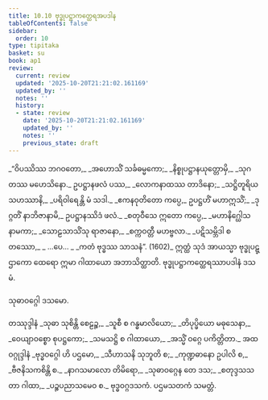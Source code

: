 ```yaml
---
title: 10.10 ဗုဒ္ဓုပဋ္ဌာကတ္ထေရအပဒါန
tableOfContents: false
sidebar:
  order: 10
type: tipitaka
basket: su
book: ap1
review:
  current: review
  updated: '2025-10-20T21:21:02.161169'
  updated_by: ''
  notes: ''
  history:
  - state: review
    date: '2025-10-20T21:21:02.161169'
    updated_by: ''
    notes: ''
    previous_state: draft
---
```



<DynamicBreadcrumb />


<ReviewStatus review={frontmatter.review} showDetails={true} />

<HypothesisAnnotation frontmatter={frontmatter} />

<Division number="56" book="ap1" e="ch" v="20" p="152">

<Paragraph number="1838" type="verses" book="ap1">
_“ဝိပဿိဿ ဘဂဝတော,_  
_အဟောသိံ သင်္ခဓမ္မကော;_  
_နိစ္စုပဋ္ဌာနယုတ္တောမှိ,_  
_သုဂတဿ မဟေသိနော._  

</Paragraph>

</Division>
<Division number="57" book="ap1" e="ch" v="20" p="153">

<Paragraph number="1839" type="verses" book="ap1">
ဥပဋ္ဌာနဖလံ ပဿ,_  
_လောကနာထဿ တာဒိနော;_  
_သဋ္ဌိတူရိယသဟဿာနိ,_  
_ပရိဝါရေန္တိ မံ သဒါ._  

</Paragraph>

</Division>
<Division number="58" book="ap1" e="ch" v="20" p="153">

<Paragraph number="1840" book="ap1">
_ဧကနဝုတိတော ကပ္ပေ,_  
ဥပဋ္ဌဟိံ မဟာဣသိံ;_  
_ဒုဂ္ဂတိံ နာဘိဇာနာမိ,_  
ဥပဋ္ဌာနဿိဒံ ဖလံ._  

</Paragraph>

</Division>
<Division number="59" book="ap1" e="ch" v="20" p="153">

<Paragraph number="1841" type="verses" book="ap1">
_စတုဝီသေ ဣတော ကပ္ပေ,_  
_မဟာနိဂ္ဃေါသနာမကာ;_  
_သောဠသာသိံသု ရာဇာနော,_  
_စက္ကဝတ္တီ မဟဗ္ဗလာ._  

</Paragraph>

</Division>
<Division number="60" book="ap1" e="ch" v="20" p="153">

<Paragraph number="1842" type="verses" book="ap1">
_ပဋိသမ္ဘိဒါ စတဿော,_  
_ …ပေ… _  
_ကတံ ဗုဒ္ဓဿ သာသနံ”. (1602)_  

</Paragraph>

<Paragraph number="1843" book="ap1">
ဣတ္ထံ သုဒံ အာယသ္မာ ဗုဒ္ဓုပဋ္ဌာကော ထေရော ဣမာ ဂါထာယော အဘာသိတ္ထာတိ.

</Paragraph>
</Division>

<Paragraph number="1844" type="center" book="ap1">
ဗုဒ္ဓုပဋ္ဌာကတ္ထေရဿာပဒါနံ ဒသမံ.

  
<Emphasis>သုဓာဝဂ္ဂေါ ဒသမော.</Emphasis>



</Paragraph>

<Paragraph number="1845" type="center" book="ap1">
တဿုဒ္ဒါနံ


</Paragraph>

<Paragraph number="1846" type="verses" book="ap1">
_သုဓာ သုစိန္တိ စေဠဉ္စ,_  
_သူစီ စ ဂန္ဓမာလိယော;_  
_တိပုပ္ဖိယော မဓုသေနာ,_  
_ဝေယျာဝစ္စော စုပဋ္ဌကော;_  
_သမသဋ္ဌိ စ ဂါထာယော,_  
_အသ္မိံ ဝဂ္ဂေ ပကိတ္တိတာ._  


</Paragraph>

<Paragraph number="1847" type="center" book="ap1">
အထ ဝဂ္ဂုဒ္ဒါနံ


</Paragraph>

<Paragraph number="1848" type="verses" book="ap1">
_ဗုဒ္ဓဝဂ္ဂေါ ဟိ ပဌမော,_  
_သီဟာသနိ သုဘူတိ စ;_  
_ကုဏ္ဍဓာနော ဥပါလိ စ,_  
_ဗီဇနိသကစိန္တိ စ._  

</Paragraph>

<Paragraph number="1849" type="verses" book="ap1">
_နာဂသမာလော တိမိရော,_  
_သုဓာဝဂ္ဂေန တေ ဒသ;_  
_စတုဒ္ဒသသတာ ဂါထာ,_  
_ပဉ္စပညာသမေဝ စ._  


</Paragraph>

<Paragraph number="1850" type="center" book="ap1">
ဗုဒ္ဓဝဂ္ဂဒသကံ.



</Paragraph>

<Paragraph number="1851" type="center" book="ap1">
ပဌမသတကံ သမတ္တံ.
</Paragraph>